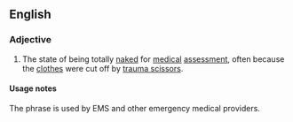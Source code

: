 ==English==

===Adjective===
{{en-adj|-}}

# {{context|medicine}} The state of being totally [[naked]] for [[medical]] [[assessment]], often because the [[clothes]] were cut off by [[trauma scissor]]s. 

====Usage notes====
The phrase is used by EMS and other emergency medical providers.
